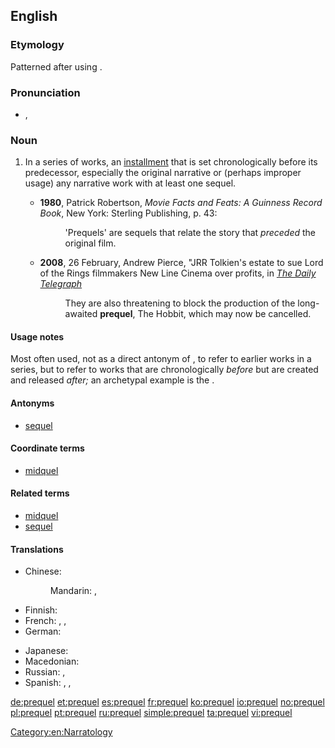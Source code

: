 ==English==

===Etymology===
Patterned after {{term|sequel||lang=en}} using {{term|pre-||before|lang=en}}.

===Pronunciation===
* {{IPA|/ˈpɹiːkwəl/}}, {{X-SAMPA|/"pri:kw@l/}}

===Noun===
{{en-noun}}

# {{narratology}} In a series of works, an [[installment]] that is set chronologically before its predecessor, especially the original narrative or (perhaps improper usage) any narrative work with at least one sequel.
#* '''1980''', Patrick Robertson, ''Movie Facts and Feats: A Guinness Record Book'', New York: Sterling Publishing, p. 43:
#*: 'Prequels' are sequels that relate the story that ''preceded'' the original film.
#* '''2008''', 26 February, Andrew Pierce, "JRR Tolkien's estate to sue Lord of the Rings filmmakers New Line Cinema over profits, in ''[[w:The Daily Telegraph|The Daily Telegraph]]''
#*: They are also threatening to block the production of the long-awaited '''prequel''', The Hobbit, which may now be cancelled.

====Usage notes====
Most often used, not as a direct antonym of {{term|sequel|lang=en}}, to refer to earlier works in a series, but to refer to works that are chronologically ''before'' but are created and released ''after;'' an archetypal example is the {{w|Star Wars prequel trilogy|''Star Wars'' prequel trilogy}}.

====Antonyms====
* [[sequel]]

====Coordinate terms====
* [[midquel]]

====Related terms====
* [[midquel]]
* [[sequel]]

====Translations====
{{trans-top|in a series of works, an installment that is set chronologically before its predecessor}}
* Chinese:
*: Mandarin: {{t|cmn|前傳|sc=Hani}}, {{t|cmn|前传|tr=qiánchuán|sc=Hani}}
* Finnish: {{t|fi|esiosa}}
* French: {{t-|fr|préquelle|f}}, {{qualifier|Canada}} {{t-|fr|antépisode|m}}, {{t+|fr|prequel|m}}
* German: {{t|de|Prequel|n}}
{{trans-mid}}
* Japanese: {{t|ja|前編|tr=ぜんぺん, zenpen|sc=Jpan}}
* Macedonian: {{t-|mk|ретропродолжение|n|tr=retroprodolžénie}}
* Russian: {{t|ru|приквел|m|tr=príkvɛl|sc=Cyrl}}, {{t|ru|предыстория|f|tr=predystórija|sc=Cyrl}}
* Spanish: {{t|es|precuela}}, {{t|es|protosecuela}}, {{t|es|retrohistoria}}
{{trans-bottom}}

[[Category:en:Narratology]]

[[de:prequel]]
[[et:prequel]]
[[es:prequel]]
[[fr:prequel]]
[[ko:prequel]]
[[io:prequel]]
[[no:prequel]]
[[pl:prequel]]
[[pt:prequel]]
[[ru:prequel]]
[[simple:prequel]]
[[ta:prequel]]
[[vi:prequel]]